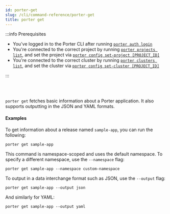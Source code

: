 ```yaml
---
id: porter-get
slug: /cli/command-reference/porter-get
title: porter get
---
```


:::info Prerequisites

- You've logged in to the Porter CLI after running [`porter auth login`](./porter-auth)
- You're connected to the correct project by running [`porter projects list`](./porter-project), and set the project via [`porter config set-project [PROJECT_ID]`](./porter-config)
- You're connected to the correct cluster by running [`porter clusters list`](./porter-cluster), and set the cluster via [`porter config set-cluster [PROJECT_ID]`](./porter-config)

:::

<br></br>

`porter get` fetches basic information about a Porter application. It also supports outputting in the JSON and YAML formats.

#### Examples

To get information about a release named `sample-app`, you can run the following:

```
porter get sample-app
```

This command is namespace-scoped and uses the default namespace. To specify a different namespace, use the `--namespace` flag:

```
porter get sample-app --namespace custom-namespace
```

To output in a data interchange format such as JSON, use the `--output` flag:

```
porter get sample-app --output json
```

And similarly for YAML:

```
porter get sample-app --output yaml
```
